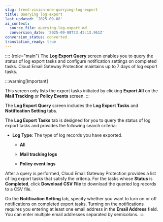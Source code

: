 ```yaml
---
slug: trend-vision-one-querying-log-export
title: Querying log export
last_updated: '2025-09-08'
ai_context:
  source_file: querying-log-export.md
  conversion_date: '2025-09-08T23:42:13.961Z'
conversion_status: converted
translation_ready: true
---
```


:::: {role="main"}
The **Log Export Query** screen enables you to query the status of log export tasks and configure notification settings on completed tasks. Cloud Email Gateway Protection maintains up to 7 days of log export tasks.

:::warning[Important]

This screen only lists the export tasks initiated by clicking **Export All** on the **Mail Tracking** or **Policy Events** screen.
:::

The **Log Export Query** screen includes the **Log Export Tasks** and **Notification Setting** tabs.

The **Log Export Tasks** tab is designed for you to query the status of log export tasks and provides the following search criteria:

- **Log Type**: The type of log records you have exported.

  - **All**

  - **Mail tracking logs**

  - **Policy event logs**

After a query is performed, Cloud Email Gateway Protection provides a list of log export tasks that satisfy the criteria. For the tasks whose **Status** is **Completed**, click **Download CSV File** to download the queried log records to a CSV file.

On the **Notification Setting** tab, specify whether you want to turn on or off notifications on completed export tasks. Turning on the notifications requires you entering at least one email address in the **Email Address** field. You can enter multiple email addresses separated by semicolons.
::::
